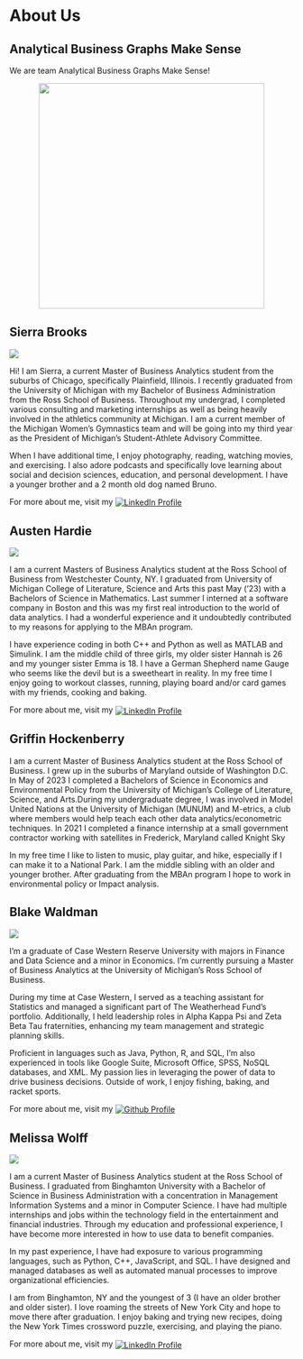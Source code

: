 # About Us

## Analytical Business Graphs Make Sense
<p>We are team Analytical Business Graphs Make Sense!</p>
<img src="Headshots/Team_Picture.png" style="height:400px; width:auto; display:block; margin-left:auto; margin-right:auto;">


## Sierra Brooks 

<div class="profile-section">
<img src="Headshots/Sierra_Photo.JPG" class="profile-image">
<p>Hi! I am Sierra, a current Master of Business Analytics student from the suburbs of Chicago, specifically Plainfield, Illinois. I recently graduated from the University of Michigan with my Bachelor of Business Administration from the Ross School of Business. Throughout my undergrad, I completed various consulting and marketing internships as well as being heavily involved in the athletics community at Michigan. I am a current member of the Michigan Women’s Gymnastics team and will be going into my third year as the President of Michigan’s Student-Athlete Advisory Committee.</p>
<p>When I have additional time, I enjoy photography, reading, watching movies, and exercising. I also adore podcasts and specifically love learning about social and decision sciences, education, and personal development. I have a younger brother and a 2 month old dog named Bruno.</p>
</div>
<p>For more about me, visit my <a href="https://www.linkedin.com/in/sierrabrooks/"><img src="https://img.shields.io/badge/LinkedIn-%230077B5.svg?logo=linkedin&logoColor=white" alt="LinkedIn Profile" style="vertical-align: middle;"></a></p>


## Austen Hardie

<div class="profile-section">
<img src="Headshots/Austen_Photo.jpg" class="profile-image">
<p>I am a current Masters of Business Analytics student at the Ross School of Business from Westchester County, NY. I graduated from University of Michigan College of Literature, Science and Arts this past May (‘23) with a Bachelors of Science in Mathematics. Last summer I interned at a software company in Boston and this was my first real introduction to the world of data analytics. I had a wonderful experience and it undoubtedly contributed to my reasons for applying to the MBAn program.</p>
<p>I have experience coding in both C++ and Python as well as MATLAB and Simulink. I am the middle child of three girls, my older sister Hannah is 26 and my younger sister Emma is 18. I have a German Shepherd name Gauge who seems like the devil but is a sweetheart in reality. In my free time I enjoy going to workout classes, running, playing board and/or card games with my friends, cooking and baking.</p>
</div>
<p>For more about me, visit my <a href="https://www.linkedin.com/in/austen-hardie-129220198/"><img src="https://img.shields.io/badge/LinkedIn-%230077B5.svg?logo=linkedin&logoColor=white" alt="LinkedIn Profile" style="vertical-align: middle;"></a></p>


## Griffin Hockenberry

I am a current Master of Business Analytics student at the Ross School of Business. I grew up in the suburbs of Maryland outside of Washington D.C. In May of 2023 I completed a Bachelors of Science in Economics and Environmental Policy from the University of Michigan’s College of Literature, Science, and Arts.During my undergraduate degree, I was involved in Model United Nations at the University of Michigan (MUNUM) and M-etrics, a club where members would help teach each other data analytics/econometric techniques. In 2021 I completed a finance internship at a small government contractor working with satellites in Frederick, Maryland called Knight Sky

In my free time I like to listen to music, play guitar, and hike, especially if I can make it to a National Park. I am the middle sibling with an older and younger brother.  After graduating from the MBAn program I hope to work in environmental policy or Impact analysis.  

## Blake Waldman

<div class="profile-section">
<img src="Headshots/Blake_Picture.png" class="profile-image">
<p>I'm a graduate of Case Western Reserve University with majors in Finance and Data Science and a minor in Economics. I'm currently pursuing a Master of Business Analytics at the University of Michigan's Ross School of Business.</p>
<p>During my time at Case Western, I served as a teaching assistant for Statistics and managed a significant part of The Weatherhead Fund's portfolio. Additionally, I held leadership roles in Alpha Kappa Psi and Zeta Beta Tau fraternities, enhancing my team management and strategic planning skills.</p>
<p>Proficient in languages such as Java, Python, R, and SQL, I'm also experienced in tools like Google Suite, Microsoft Office, SPSS, NoSQL databases, and XML. My passion lies in leveraging the power of data to drive business decisions. Outside of work, I enjoy fishing, baking, and racket sports.</p>
</div>
<p>For more about me, visit my <a href="https://github.com/blakewaldman/"><img src="https://img.shields.io/badge/Github-333.svg?style=plastic&logo=Github&logoColor=white" alt="Github Profile" style="vertical-align: middle;"></a></p>


## Melissa Wolff

<div class="profile-section">
<img src="Headshots/Melissa_Picture.png" class="profile-image">
<p>I am a current Master of Business Analytics student at the Ross School of Business. I graduated from Binghamton University with a Bachelor of Science in Business Administration with a concentration in Management Information Systems and a minor in Computer Science. I have had multiple internships and jobs within the technology field in the entertainment and financial industries. Through my education and professional experience, I have become more interested in how to use data to benefit companies.</p>
<p>In my past experience, I have had exposure to various programming languages, such as Python, C++, JavaScript, and SQL. I have designed and managed databases as well as automated manual processes to improve organizational efficiencies.</p>
<p>I am from Binghamton, NY and the youngest of 3 (I have an older brother and older sister). I love roaming the streets of New York City and hope to move there after graduation. I enjoy baking and trying new recipes, doing the New York Times crossword puzzle, exercising, and playing the piano.</p>
</div>
<p>For more about me, visit my <a href="https://www.linkedin.com/in/melissa-wolff/"><img src="https://img.shields.io/badge/LinkedIn-%230077B5.svg?logo=linkedin&logoColor=white" alt="LinkedIn Profile" style="vertical-align: middle;"></a></p>

